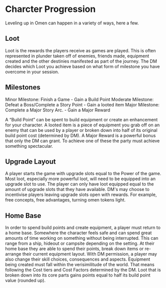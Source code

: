 # Charcter Progression

Leveling up in Omen can happen in a variety of ways, here a few.

## Loot

Loot is the rewards the players receive as games are played. This is often represented in plunder taken off of enemies, friends made, equipment created and the other destinies manifested as part of the journey. The DM decides which Loot you achieve based on what form of milestone you have overcome in your session.

## Milestones

Minor Milestone: Finish a Game - Gain a Build Point
Moderate Milestone: Defeat a Boss/Complete a Story Point - Gain a looted item
Major Milestone: Complete a Major Story Arc. - Gain a Major Reward

A “Build Point” can be spent to build equipment or create an enhancement for your character. A looted item is a piece of equipment you grab off on an enemy that can be used by a player or broken down into half of its original build point cost (determined by DM). A Major Reward is a powerful bonus that only the DM can grant. To achieve one of these the party must achieve something spectacular.

## Upgrade Layout

A player starts the game with upgrade slots equal to the Power of the game. Most loot, especially more powerful loot, will need to be equipped into an upgrade slot to use. The player can only have loot equipped equal to the amount of upgrade slots that they have available. DM's may choose to incentivise players leaving upgrade slots open with rewards. For example, free concepts, free advantages, turning omen tokens light.

## Home Base

In order to spend build points and create equipment, a player must return to a home base. Somewhere the character feels safe and can spend great amounts of time working on something without being interrupted. This can range from a ship, hideout or campsite depending on the setting. At their home base they are able to spend their points, break down items or re-arrange their current equipment layout. With DM permission, a player may also change their skill choices, consequences and aspects. Equipment being created must fall within the verisimilitude of the world. That means following the Cost tiers and Cost Factors determined by the DM. Loot that is broken down into its core parts gains points equal to half its build point value (rounded up).
